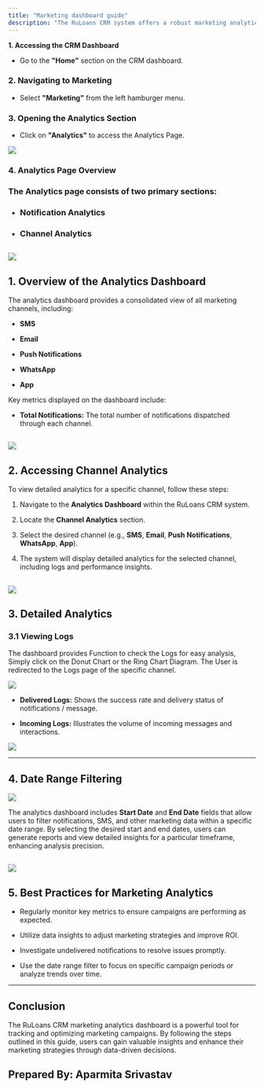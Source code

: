 ```yaml
---
title: "Marketing dashboard guide"
description: "The RuLoans CRM system offers a robust marketing analytics dashboard to help users track and optimize their marketing campaigns across various channels, including SMS, Email, Push Notifications, WhatsApp and App. This document provides a comprehensive guide to navigating and utilizing the analytics features to make data-driven marketing decisions."
---
```


**1. Accessing the CRM Dashboard**

* Go to the **"Home"** section on the CRM dashboard.

### **2. Navigating to Marketing**

* Select **"Marketing"** from the left hamburger menu.

### **3. Opening the Analytics Section**

* Click on **"Analytics"** to access the Analytics Page.

![](https://ruloans-bucket.s3.ap-south-1.amazonaws.com/docs/crm/features/marketing/analytics/image1.png)

### **4. Analytics Page Overview**

### The Analytics page consists of two primary sections:

* ### **Notification Analytics**

* ### **Channel Analytics**

## ![](https://ruloans-bucket.s3.ap-south-1.amazonaws.com/docs/crm/features/marketing/analytics/image2.gif)

## **1. Overview of the Analytics Dashboard**

The analytics dashboard provides a consolidated view of all marketing channels, including:

* **SMS**

* **Email**

* **Push Notifications**

* **WhatsApp**

* **App**

Key metrics displayed on the dashboard include:

* **Total Notifications:** The total number of notifications dispatched through each channel.

## ![](https://ruloans-bucket.s3.ap-south-1.amazonaws.com/docs/crm/features/marketing/analytics/image3.png)

##

## **2. Accessing Channel Analytics**

To view detailed analytics for a specific channel, follow these steps:

1. Navigate to the **Analytics Dashboard** within the RuLoans CRM system.

2. Locate the **Channel Analytics** section.

3. Select the desired channel (e.g., **SMS**, **Email**, **Push Notifications**, **WhatsApp**, **App**).

4. The system will display detailed analytics for the selected channel, including logs and performance insights.

## ![](https://ruloans-bucket.s3.ap-south-1.amazonaws.com/docs/crm/features/marketing/analytics/image4.png)

## **3. Detailed Analytics**

### **3.1 Viewing Logs**

The dashboard provides Function to check the Logs for easy analysis, Simply click on the Donut Chart or the Ring Chart Diagram. The User is redirected to the Logs page of the specific channel.

![](https://ruloans-bucket.s3.ap-south-1.amazonaws.com/docs/crm/features/marketing/analytics/image5.png)

* **Delivered Logs:** Shows the success rate and delivery status of notifications / message.

* **Incoming Logs:** Illustrates the volume of incoming messages and interactions.

![](https://ruloans-bucket.s3.ap-south-1.amazonaws.com/docs/crm/features/marketing/analytics/image6.gif)

***

## **4. Date Range Filtering**

![](https://ruloans-bucket.s3.ap-south-1.amazonaws.com/docs/crm/features/marketing/analytics/image7.png)

The analytics dashboard includes **Start Date** and **End Date** fields that allow users to filter notifications, SMS, and other marketing data within a specific date range. By selecting the desired start and end dates, users can generate reports and view detailed insights for a particular timeframe, enhancing analysis precision.

## ![](https://ruloans-bucket.s3.ap-south-1.amazonaws.com/docs/crm/features/marketing/analytics/image8.gif)

## **5. Best Practices for Marketing Analytics**

* Regularly monitor key metrics to ensure campaigns are performing as expected.

* Utilize data insights to adjust marketing strategies and improve ROI.

* Investigate undelivered notifications to resolve issues promptly.

* Use the date range filter to focus on specific campaign periods or analyze trends over time.

***

## **Conclusion**

The RuLoans CRM marketing analytics dashboard is a powerful tool for tracking and optimizing marketing campaigns. By following the steps outlined in this guide, users can gain valuable insights and enhance their marketing strategies through data-driven decisions.

## **Prepared By:** Aparmita Srivastav